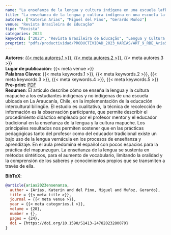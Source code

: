 ```yaml
---
name: "La enseñanza de la lengua y cultura indígena en una escuela lafkenche de La Araucanía"
title: "La enseñanza de la lengua y cultura indígena en una escuela lafkenche de La Araucanía"
autores: ["Katerin Arias", "Miguel del Pino", "Gerardo Muñoz"]
venue: "Revista Brasileira de Educação"
tipo: "Revista"
categories: 2023
keywords: ["2023", "Revista Brasileira de Educação", "Lengua y Cultura Mapuche", "Prácticas Pedagógicas", "Educación Intercultural Bilingüe"]
preprint: "pdfs/productividad/PRODUCTIVIDAD_2023_KARIAS/ART_9_RBE_AriaS_SCOPUS_2023.pdf"
---
```

**Autores**: [{{< meta autores.1 >}}](../members/current/Katerin Arias.qmd), [{{< meta autores.2 >}}](../members/current/Miguel del Pino.qmd), {{< meta autores.3 >}}   
**Lugar de publicación**: {{< meta venue >}}    
**Palabras Claves**: {{< meta keywords.1 >}}, {{< meta keywords.2 >}}, {{< meta keywords.3 >}}, {{< meta keywords.4 >}}, {{< meta keywords.5 >}}    
**Pre-print**: [PDF](../{{< meta preprint >}})    
**Resumen**: El artículo describe cómo se enseña la lengua y la cultura mapuche a los estudiantes indígenas y no indígenas de una escuela ubicada en La Araucanía, Chile, en la implementación de la educación intercultural bilingüe. El estudio es cualitativo, la técnica de recolección de información es la observación participante, que permite describir el procedimiento didáctico empleado por el profesor mentor y el educador tradicional en la enseñanza de la lengua y la cultura mapuche. Los principales resultados nos permiten sostener que en las prácticas pedagógicas tanto del profesor como del educador tradicional existe un bajo uso de la lengua vernácula en los procesos de enseñanza y aprendizaje. En el aula predomina el español con pocos espacios para la práctica del mapunzugun. La enseñanza de la lengua se sustenta en métodos sintéticos, para el aumento de vocabulario, limitando la oralidad y la comprensión de los saberes y conocimientos propios que se transmiten a través de ella.


**BibTeX**:
```bibtex
@article{arias2023ensenanza,
  author = {Arias, Katerin and del Pino, Miguel and Muñoz, Gerardo},
  title = {{< meta title >}},
  journal = {{< meta venue >}},
  year = {{< meta categories.1 >}},
  volume = {28},
  number = {},
  pages = {24},
  doi = {https://doi.org/10.1590/S1413-24782023280079}
}
```
